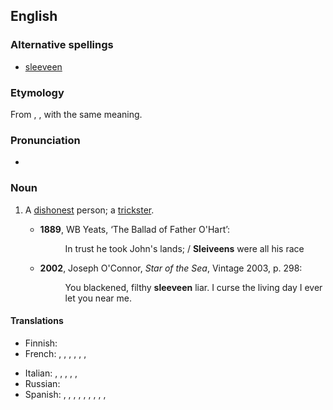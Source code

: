 ==English==

===Alternative spellings===
*[[sleeveen]]

===Etymology===
From {{etyl|ga}} {{term|slíghbhín|lang=ga}}, {{term|slíbhín|lang=ga}}, with the same meaning.

===Pronunciation===
* {{IPA|/ˈsliːviːn/}}

===Noun===
{{en-noun}}

# {{Ireland}} A [[dishonest]] person; a [[trickster]].
#*'''1889''', WB Yeats, ‘The Ballad of Father O'Hart’:
#*:In trust he took John's lands; / '''Sleiveens''' were all his race
#*'''2002''', Joseph O'Connor, ''Star of the Sea'', Vintage 2003, p. 298:
#*:You blackened, filthy '''sleeveen''' liar. I curse the living day I ever let you near me.

====Translations====
{{trans-top|dishonest person; trickster}}
* Finnish: {{t|fi|koijari}}
* French: {{t|fr|escroc}},  {{t|fr|filou}},  {{t|fr|aigrefin}},  {{t|fr|fripon}},  {{t|fr|larron}},  {{t|fr|chevalier d'industrie}},  {{t|fr|tricheur}}
{{trans-mid}}
* Italian: {{t|it|truffatore}},  {{t|it|mariolo}},  {{t|it|farabutto}},  {{t|it|imbroglione}},  {{t|it|sbarazzino}},  {{t|it|birichino}}
* Russian: {{t|ru|обманщик|m}}
* Spanish: {{t|es|ratero}},  {{t|es|timador}},  {{t|es|petardista}},  {{t|es|estafador}},  {{t|es|caballero de industria}},  {{t|es|pícaro}},  {{t|es| bribón}},  {{t|es|tunante}},  {{t|es|truhán}},  {{t|es|taimado}}
{{trans-bottom}}
